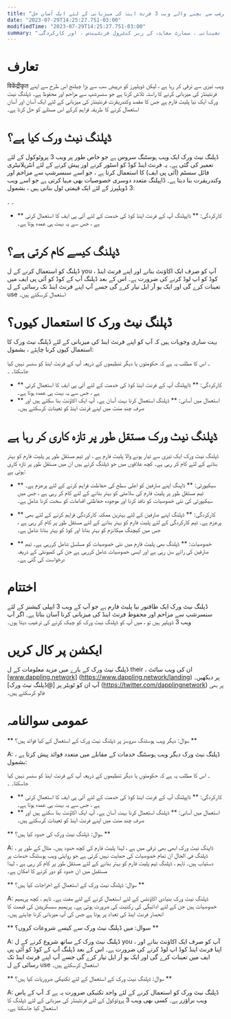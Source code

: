 ```yaml
---
title: "ڈپلنگ نیٹ ورک: سنسرشپ سے بچنے والے ویب 3 فرنٹ اینڈ کی میزبانی کے لئے ایک آسان حل"
date: "2023-07-29T14:25:27.751-03:00"
modifiedTime: "2023-07-29T14:25:27.751-03:00"
summary: "ڈپلنگ نیٹ ورک ایک نئی ویب ہوسٹنگ سروس ہے جو خاص طور پر ویب 3 پروٹوکول کے لئے بنایا گیا ہے۔ یہ فرنٹ اینڈ کوڈ کو اسٹور کرنے اور پیش کرنے کے لئے انٹرپلانیٹری فائل سسٹم (آئی پی ایف) کا استعمال کرتا ہے ، جو اسے سنسرشپ سے مزاحم اور وکندریقرت بنا دیتا ہے۔ ڈاپپلنگ متعدد دیگر خصوصیات بھی مہیا کرتی ہے جو اسے ویب 3 ڈویلپرز کے لئے ایک قیمتی ٹول بناتی ہیں ، بشمول تصدیق شدہ تعیناتی ، سمارٹ معاہدہ کے زیر کنٹرول فرنٹینڈس ، اور کارکردگی۔"
---
```


# تعارف

विकेंद्रीकृत ویب تیزی سے ترقی کر رہا ہے ، لیکن ڈویلپرز کو درپیش سب سے بڑا چیلنج اس طرح سے اپنے فرنٹینڈز کی میزبانی کرنے کا راستہ تلاش کرنا ہے جو سنسرشپ سے مزاحم اور محفوظ ہے۔ ڈپلنگ نیٹ ورک ایک نیا پلیٹ فارم ہے جس کا مقصد وکندریقرت فرنٹینڈز کی میزبانی کے لئے ایک آسان اور آسان استعمال کرنے کا طریقہ فراہم کرکے اس مسئلے کو حل کرنا ہے۔

# ڈپلنگ نیٹ ورک کیا ہے؟

ڈپلنگ نیٹ ورک ایک ویب ہوسٹنگ سروس ہے جو خاص طور پر ویب 3 پروٹوکول کے لئے تعمیر کی گئی ہے۔ یہ فرنٹ اینڈ کوڈ کو اسٹور کرنے اور پیش کرنے کے لئے انٹرپلانیٹری فائل سسٹم (آئی پی ایف) کا استعمال کرتا ہے ، جو اسے سنسرشپ سے مزاحم اور وکندریقرت بنا دیتا ہے۔ ڈاپپلنگ متعدد دوسری خصوصیات بھی مہیا کرتی ہے جو اسے ویب 3 ڈویلپرز کے لئے ایک قیمتی ٹول بناتی ہیں ، بشمول:

۔
۔
- ** کارکردگی: ** ڈاپپلنگ آپ کے فرنٹ اینڈ کوڈ کی خدمت کے لئے آئی پی ایف کا استعمال کرتی ہے ، جس سے یہ بہت ہی عمدہ ہوتا ہے۔

# ڈپلنگ کیسے کام کرتی ہے؟

ڈپلنگ کو استعمال کرنے کے ل you ، آپ کو صرف ایک اکاؤنٹ بنانے اور اپنے فرنٹ اینڈ کوڈ کو اپ لوڈ کرنے کی ضرورت ہے۔ اس کے بعد ڈپلنگ آپ کے کوڈ کو آئی پی ایف میں تعینات کرے گی اور ایک یو آر ایل تیار کرے گی جسے آپ اپنے فرنٹ اینڈ تک رسائی کے ل use استعمال کرسکتے ہیں۔

# ڈپلنگ نیٹ ورک کا استعمال کیوں؟

بہت ساری وجوہات ہیں کہ آپ کو اپنے فرنٹ اینڈ کی میزبانی کے لئے ڈپلنگ نیٹ ورک کا استعمال کیوں کرنا چاہئے ، بشمول:

۔ اس کا مطلب یہ ہے کہ حکومتوں یا دیگر تنظیموں کے ذریعہ آپ کے فرنٹ اینڈ کو سنسر نہیں کیا جاسکتا۔
۔
- ** کارکردگی: ** ڈاپپلنگ آپ کے فرنٹ اینڈ کوڈ کی خدمت کے لئے آئی پی ایف کا استعمال کرتی ہے ، جس سے یہ بہت ہی عمدہ ہوتا ہے۔
- ** استعمال میں آسانی: ** ڈپلنگ استعمال کرنا بہت آسان ہے۔ آپ ایک اکاؤنٹ بنا سکتے ہیں اور صرف چند منٹ میں اپنے فرنٹ اینڈ کو تعینات کرسکتے ہیں۔

# ڈپلنگ نیٹ ورک مستقل طور پر تازہ کاری کر رہا ہے

ڈپلنگ نیٹ ورک ایک تیزی سے تیار ہونے والا پلیٹ فارم ہے ، اور ٹیم مستقل طور پر پلیٹ فارم کو بہتر بنانے کے لئے کام کر رہی ہے۔ کچھ علاقوں میں جو ڈپلنگ کرتے ہیں ان میں مستقل طور پر تازہ کاری ہوتی ہے:

- ** سیکیورٹی: ** ڈاپنگ اپنے صارفین کو اعلی سطح کی حفاظت فراہم کرنے کے لئے پرعزم ہے۔ ٹیم مستقل طور پر پلیٹ فارم کی سلامتی کو بہتر بنانے کے لئے کام کر رہی ہے ، جس میں سیکیورٹی کی نئی خصوصیات کو نافذ کرنا اور موجودہ حفاظتی اقدامات کو سخت کرنا شامل ہے۔

- ** کارکردگی: ** ڈپلنگ اپنے صارفین کے لئے بہترین ممکنہ کارکردگی فراہم کرنے کے لئے بھی پرعزم ہے۔ ٹیم کارکردگی کے لئے پلیٹ فارم کو بہتر بنانے کے لئے مستقل طور پر کام کر رہی ہے ، جس میں کیچنگ میکانزم کو بہتر بنانا اور کوڈ کو بہتر بنانا شامل ہے۔

- ** خصوصیات: ** ڈپلنگ بھی پلیٹ فارم میں نئی ​​خصوصیات کو مسلسل شامل کررہی ہے۔ ٹیم صارفین کی رائے سن رہی ہے اور ایسی خصوصیات شامل کررہی ہے جن کی کمیونٹی کے ذریعہ درخواست کی گئی ہے۔

# اختتام

ڈپلنگ نیٹ ورک ایک طاقتور نیا پلیٹ فارم ہے جو آپ کے ویب 3 ایپلی کیشنز کے لئے سنسرشپ سے مزاحم اور محفوظ فرنٹ اینڈ کی میزبانی کرنا آسان بناتا ہے۔ اگر آپ ویب 3 ڈویلپر ہیں تو ، میں آپ کو ڈپلنگ نیٹ ورک کو چیک کرنے کی ترغیب دیتا ہوں۔

# ایکشن پر کال کریں

ڈپلنگ نیٹ ورک کے بارے میں مزید معلومات کے ل their ، ان کی ویب سائٹ [www.dappling.network] (https://www.dappling.network/landing) پر دیکھیں۔ آپ ان کو ٹویٹر پر [@ڈپلنگ نیٹ ورک] (https://twitter.com/dapplingnetwork) پر بھی فالو کرسکتے ہیں۔

# عمومی سوالنامہ

** سوال: دیگر ویب ہوسٹنگ سروسز پر ڈپلنگ نیٹ ورک کے استعمال کے کیا فوائد ہیں؟ **

A: ڈپلنگ نیٹ ورک دیگر ویب ہوسٹنگ خدمات کے مقابلے میں متعدد فوائد پیش کرتا ہے ، بشمول:

۔ اس کا مطلب یہ ہے کہ حکومتوں یا دیگر تنظیموں کے ذریعہ آپ کے فرنٹ اینڈ کو سنسر نہیں کیا جاسکتا۔
۔
- ** کارکردگی: ** ڈاپپلنگ آپ کے فرنٹ اینڈ کوڈ کی خدمت کے لئے آئی پی ایف کا استعمال کرتی ہے ، جس سے یہ بہت ہی عمدہ ہوتا ہے۔
- ** استعمال میں آسانی: ** ڈپلنگ استعمال کرنا بہت آسان ہے۔ آپ ایک اکاؤنٹ بنا سکتے ہیں اور صرف چند منٹ میں اپنے فرنٹ اینڈ کو تعینات کرسکتے ہیں۔

** سوال: ڈپلنگ نیٹ ورک کی حدود کیا ہیں؟ **

A: ڈاپنگ نیٹ ورک ابھی بھی ترقی میں ہے ، لہذا پلیٹ فارم کی کچھ حدود ہیں۔ مثال کے طور پر ، ڈپلنگ فی الحال ان تمام خصوصیات کی حمایت نہیں کرتی ہے جو روایتی ویب ہوسٹنگ خدمات پر دستیاب ہیں۔ تاہم ، ڈپلنگ ٹیم پلیٹ فارم کو بہتر بنانے کے لئے مستقل طور پر کام کر رہی ہے ، لہذا مستقبل میں ان حدود کو دور کرنے کا امکان ہے۔

** سوال: ڈپلنگ نیٹ ورک کے استعمال کے اخراجات کیا ہیں؟ **

A: ڈپلنگ نیٹ ورک بنیادی اکاؤنٹس کے لئے استعمال کرنے کے لئے مفت ہے۔ تاہم ، کچھ پریمیم خصوصیات ہیں جن کے لئے ادائیگی کی رکنیت کی ضرورت ہوتی ہے۔ پریمیم سبسکرپشن کی قیمت کا انحصار فرنٹ اینڈ کی تعداد پر ہوتا ہے جس کی آپ میزبانی کرنا چاہتے ہیں۔

** سوال: میں ڈپلنگ نیٹ ورک سے کیسے شروعات کروں؟ **

A: ڈپلنگ نیٹ ورک کے ساتھ شروع کرنے کے ل you ، آپ کو صرف ایک اکاؤنٹ بنانے اور اپنا فرنٹ اینڈ کوڈ اپ لوڈ کرنے کی ضرورت ہے۔ اس کے بعد ڈپلنگ آپ کے کوڈ کو آئی پی ایف میں تعینات کرے گی اور ایک یو آر ایل تیار کرے گی جسے آپ اپنے فرنٹ اینڈ تک رسائی کے ل use استعمال کرسکتے ہیں۔

** سوال: ڈپلنگ نیٹ ورک کے استعمال کے لئے تکنیکی ضروریات کیا ہیں؟ **

A: ڈپلنگ نیٹ ورک کو استعمال کرنے کے لئے واحد تکنیکی ضرورت یہ ہے کہ آپ کے پاس ویب براؤزر ہے۔ کسی بھی ویب 3 پروٹوکول کے لئے فرنٹینڈز کی میزبانی کے لئے ڈپلنگ کا استعمال کیا جاسکتا ہے۔